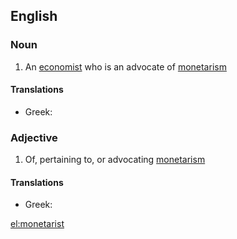 ==English==

===Noun===
{{en-noun}}

# An [[economist]] who is an advocate of [[monetarism]]

====Translations====
* Greek: {{t|el|μονεταριστής|m|tr=monetaristís}}

===Adjective===
{{en-adj}}

# Of, pertaining to, or advocating [[monetarism]]

====Translations====
* Greek: {{t|el|μονεταριστικός|tr=monetaristikós}}

[[el:monetarist]]